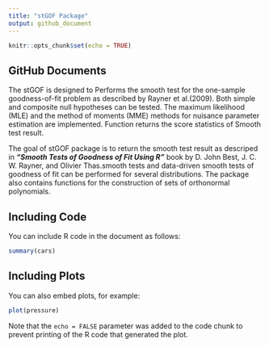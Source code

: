 ```yaml
---
title: "stGOF Package"
output: github_document
---
```


```r
knitr::opts_chunk$set(echo = TRUE)
```

## GitHub Documents

The stGOF is designed to Performs the smooth test for the one-sample goodness-of-fit problem as described by Rayner et al.(2009). Both simple and composite null hypotheses can be tested. The maximum likelihood (MLE) and the method of moments (MME) methods for nuisance parameter estimation are implemented. Function returns the score statistics of Smooth test result.

The goal of stGOF package is to return the smooth test result as descriped in **_"Smooth Tests of Goodness of Fit Using R"_** book by D. John Best, J. C. W. Rayner, and Olivier Thas.smooth tests and data-driven smooth tests of goodness of fit can be performed for several distributions. The package also contains functions for the construction of sets of orthonormal polynomials.

## Including Code

You can include R code in the document as follows:

```r
summary(cars)
```

## Including Plots

You can also embed plots, for example:

```r
plot(pressure)
```

Note that the `echo = FALSE` parameter was added to the code chunk to prevent printing of the R code that generated the plot.
